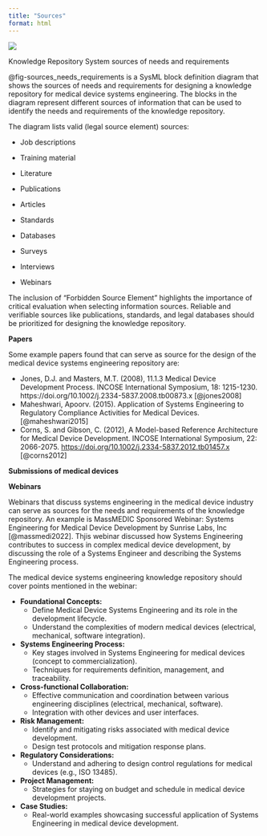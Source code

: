 ```yaml
---
title: "Sources"
format: html
---
```


```{=html}
<!-- 

Make a digram of the sources of the needs, requirements. Use as references the sources viewpoint from the book on Systems Engineering dymistified.

Some sources:
Books
Survey
Training programs outlines
Job profile descriptions
FDA query of most popular medical devices submitted for approval
Interviews of systems engineers
Papers

-->
```
::: {#fig-sources_needs_requirements}
![](images/paste-16.png)

Knowledge Repository System sources of needs and requirements
:::

@fig-sources_needs_requirements is a SysML block definition diagram that shows the sources of needs and requirements for designing a knowledge repository for medical device systems engineering. The blocks in the diagram represent different sources of information that can be used to identify the needs and requirements of the knowledge repository.

The diagram lists valid (legal source element) sources:

-   Job descriptions

-   Training material

-   Literature

-   Publications

-   Articles

-   Standards

-   Databases

-   Surveys

-   Interviews

-   Webinars

The inclusion of "Forbidden Source Element" highlights the importance of critical evaluation when selecting information sources. Reliable and verifiable sources like publications, standards, and legal databases should be prioritized for designing the knowledge repository.

**Papers**

Some example papers found that can serve as source for the design of the medical device systems engineering repository are:

-   Jones, D.J. and Masters, M.T. (2008), 11.1.3 Medical Device Development Process. INCOSE International Symposium, 18: 1215-1230. https://doi.org/10.1002/j.2334-5837.2008.tb00873.x [@jones2008]
-   Maheshwari, Apoorv. (2015). Application of Systems Engineering to Regulatory Compliance Activities for Medical Devices. [@maheshwari2015]
-   Corns, S. and Gibson, C. (2012), A Model-based Reference Architecture for Medical Device Development. INCOSE International Symposium, 22: 2066-2075. <https://doi.org/10.1002/j.2334-5837.2012.tb01457.x> [@corns2012]

**Submissions of medical devices**

**Webinars**

<!--

Find two or more example webinars that discuss systems engineering of medical devices

[ ] Extact the transcript of the following webinar https://www.youtube.com/watch?v=r_Eh-VEm55E&list=WL&index=6
Title: Systems Perspective Engineering : A webinar on Medical Device product development
Author: Katie McHugh, Lead Systems Engineer, MPR Associates, Inc.
Include it as reference

-->

Webinars that discuss systems engineering in the medical device industry can serve as sources for the needs and requirements of the knowledge repository. An example is MassMEDIC Sponsored Webinar: Systems Engineering for Medical Device Development by Sunrise Labs, Inc [@massmedi2022]. Thjis webinar discussed how Systems Engineering contributes to success in complex medical device development, by discussing the role of a Systems Engineer and describing the Systems Engineering process.

The medical device systems engineering knowledge repository should cover points mentioned in the webinar:

-   **Foundational Concepts:**
    -   Define Medical Device Systems Engineering and its role in the development lifecycle.
    -   Understand the complexities of modern medical devices (electrical, mechanical, software integration).
-   **Systems Engineering Process:**
    -   Key stages involved in Systems Engineering for medical devices (concept to commercialization).
    -   Techniques for requirements definition, management, and traceability.
-   **Cross-functional Collaboration:**
    -   Effective communication and coordination between various engineering disciplines (electrical, mechanical, software).
    -   Integration with other devices and user interfaces.
-   **Risk Management:**
    -   Identify and mitigating risks associated with medical device development.
    -   Design test protocols and mitigation response plans.
-   **Regulatory Considerations:**
    -   Understand and adhering to design control regulations for medical devices (e.g., ISO 13485).
-   **Project Management:**
    -   Strategies for staying on budget and schedule in medical device development projects.
-   **Case Studies:**
    -   Real-world examples showcasing successful application of Systems Engineering in medical device development.

<!--
Include an explanation of the survey. Results and reference the sections in the Appendix.
-->